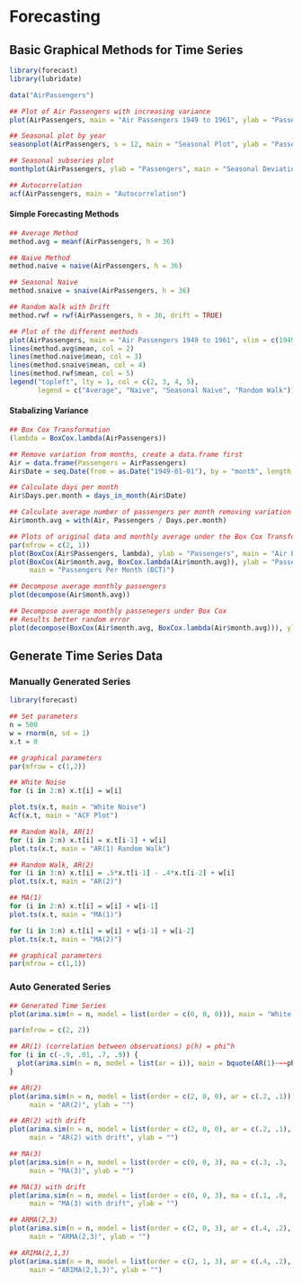 # Forecasting {-}


## Basic Graphical Methods for Time Series {-}

```r

library(forecast)
library(lubridate)

data("AirPassengers")

## Plot of Air Passengers with increasing variance
plot(AirPassengers, main = "Air Passengers 1949 to 1961", ylab = "Passengers")

## Seasonal plot by year
seasonplot(AirPassengers, s = 12, main = "Seasonal Plot", ylab = "Passengers", year.labels = TRUE, col = 1:12)

## Seasonal subseries plot
monthplot(AirPassengers, ylab = "Passengers", main = "Seasonal Deviation", labels = month.abb)

## Autocorrelation
acf(AirPassengers, main = "Autocorrelation")

```

#### Simple Forecasting Methods {-}

```r

## Average Method
method.avg = meanf(AirPassengers, h = 36)

## Naive Method
method.naive = naive(AirPassengers, h = 36)

## Seasonal Naive
method.snaive = snaive(AirPassengers, h = 36)

## Random Walk with Drift
method.rwf = rwf(AirPassengers, h = 36, drift = TRUE)

## Plot of the different methods
plot(AirPassengers, main = "Air Passengers 1949 to 1961", xlim = c(1949, 1964))
lines(method.avg$mean, col = 2)
lines(method.naive$mean, col = 3)
lines(method.snaive$mean, col = 4)
lines(method.rwf$mean, col = 5)
legend("topleft", lty = 1, col = c(2, 3, 4, 5),
       legend = c("Average", "Naive", "Seasonal Naive", "Random Walk"))
```

#### Stabalizing Variance {-}

```r

## Box Cox Transformation
(lambda = BoxCox.lambda(AirPassengers))

## Remove variation from months, create a data.frame first
Air = data.frame(Passengers = AirPassengers)
Air$Date = seq.Date(from = as.Date("1949-01-01"), by = "month", length.out = 144)

## Calculate days per month
Air$Days.per.month = days_in_month(Air$Date)

## Calculate average number of passengers per month removing variation due to number of days
Air$month.avg = with(Air, Passengers / Days.per.month)

## Plots of original data and monthly average under the Box Cox Transformation
par(mfrow = c(2, 1))
plot(BoxCox(Air$Passengers, lambda), ylab = "Passengers", main = "Air Passengers (BCT)")
plot(BoxCox(Air$month.avg, BoxCox.lambda(Air$month.avg)), ylab = "Passengers",
     main = "Passengers Per Month (BCT)")

```


```r

## Decompose average monthly passengers
plot(decompose(Air$month.avg))

## Decompose average monthly passenegers under Box Cox
## Results better random error
plot(decompose(BoxCox(Air$month.avg, BoxCox.lambda(Air$month.avg))), ylab = "Passengers")

```


## Generate Time Series Data {-}

### Manually Generated Series

```r

library(forecast)

## Set parameters
n = 500
w = rnorm(n, sd = 1)
x.t = 0

## graphical parameters
par(mfrow = c(1,2))

## White Noise
for (i in 2:n) x.t[i] = w[i]

plot.ts(x.t, main = "White Noise")
Acf(x.t, main = "ACF Plot")

## Random Walk, AR(1)
for (i in 2:n) x.t[i] = x.t[i-1] + w[i]
plot.ts(x.t, main = "AR(1) Random Walk")

## Random Walk, AR(2)
for (i in 3:n) x.t[i] = .5*x.t[i-1] - .4*x.t[i-2] + w[i]
plot.ts(x.t, main = "AR(2)")

## MA(1)
for (i in 2:n) x.t[i] = w[i] + w[i-1]
plot.ts(x.t, main = "MA(1)")

for (i in 3:n) x.t[i] = w[i] + w[i-1] + w[i-2]
plot.ts(x.t, main = "MA(2)")

## graphical parameters
par(mfrow = c(1,1))

```


### Auto Generated Series {-}

```r

## Generated Time Series
plot(arima.sim(n = n, model = list(order = c(0, 0, 0))), main = "White Noise", ylab = "")

par(mfrow = c(2, 2))

## AR(1) (correlation between observations) p(h) = phi^h
for (i in c(-.9, .01, .7, .9)) {
  plot(arima.sim(n = n, model = list(ar = i)), main = bquote(AR(1)~~~phi==.(i)), ylab = "")
}

## AR(2)
plot(arima.sim(n = n, model = list(order = c(2, 0, 0), ar = c(.2, .1))),
     main = "AR(2)", ylab = "")

## AR(2) with drift
plot(arima.sim(n = n, model = list(order = c(2, 0, 0), ar = c(.2, .1), d = 1.5)),
     main = "AR(2) with drift", ylab = "")

## MA(3)
plot(arima.sim(n = n, model = list(order = c(0, 0, 3), ma = c(.3, .3, .3))),
     main = "MA(3)", ylab = "")

## MA(3) with drift
plot(arima.sim(n = n, model = list(order = c(0, 0, 3), ma = c(.1, .8, .1), d = 2)),
     main = "MA(3) with drift", ylab = "")

## ARMA(2,3)
plot(arima.sim(n = n, model = list(order = c(2, 0, 3), ar = c(.4, .2), ma = c(.1, .8, .1))),
     main = "ARMA(2,3)", ylab = "")

## ARIMA(2,1,3)
plot(arima.sim(n = n, model = list(order = c(2, 1, 3), ar = c(.4, .2), ma = c(.1, .8, .1))),
     main = "ARIMA(2,1,3)", ylab = "")

```
